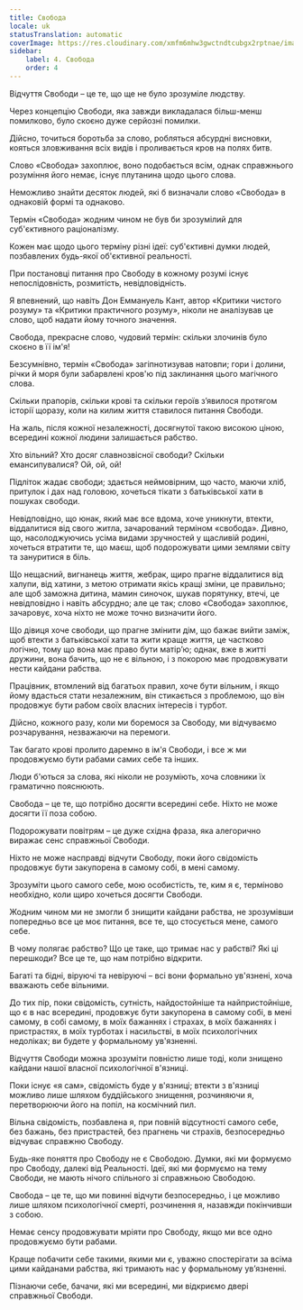 ```yaml
---
title: Свобода
locale: uk
statusTranslation: automatic
coverImage: https://res.cloudinary.com/xmfm6mhw3gwctndtcubgx2rptnae/image/upload/v1741354419/small_cover_la_gran_rebelion_28716e29d2.webp
sidebar:
    label: 4. Свобода
    order: 4
---
```

Відчуття Свободи – це те, що ще не було зрозуміле людству.

Через концепцію Свободи, яка завжди викладалася більш-менш помилково, було скоєно дуже серйозні помилки.

Дійсно, точиться боротьба за слово, робляться абсурдні висновки, кояться зловживання всіх видів і проливається кров на полях битв.

Слово «Свобода» захоплює, воно подобається всім, однак справжнього розуміння його немає, існує плутанина щодо цього слова.

Неможливо знайти десяток людей, які б визначали слово «Свобода» в однаковій формі та однаково.

Термін «Свобода» жодним чином не був би зрозумілий для суб'єктивного раціоналізму.

Кожен має щодо цього терміну різні ідеї: суб'єктивні думки людей, позбавлених будь-якої об'єктивної реальності.

При постановці питання про Свободу в кожному розумі існує непослідовність, розмитість, невідповідність.

Я впевнений, що навіть Дон Еммануель Кант, автор «Критики чистого розуму» та «Критики практичного розуму», ніколи не аналізував це слово, щоб надати йому точного значення.

Свобода, прекрасне слово, чудовий термін: скільки злочинів було скоєно в її ім'я!

Безсумнівно, термін «Свобода» загіпнотизував натовпи; гори і долини, річки й моря були забарвлені кров'ю під заклинання цього магічного слова.

Скільки прапорів, скільки крові та скільки героїв з’явилося протягом історії щоразу, коли на килим життя ставилося питання Свободи.

На жаль, після кожної незалежності, досягнутої такою високою ціною, всередині кожної людини залишається рабство.

Хто вільний? Хто досяг славнозвісної свободи? Скільки емансипувалися? Ой, ой, ой!

Підліток жадає свободи; здається неймовірним, що часто, маючи хліб, притулок і дах над головою, хочеться тікати з батьківської хати в пошуках свободи.

Невідповідно, що юнак, який має все вдома, хоче уникнути, втекти, віддалитися від свого житла, зачарований терміном «свобода». Дивно, що, насолоджуючись усіма видами зручностей у щасливій родині, хочеться втратити те, що маєш, щоб подорожувати цими землями світу та зануритися в біль.

Що нещасний, вигнанець життя, жебрак, щиро прагне віддалитися від халупи, від хатини, з метою отримати якісь кращі зміни, це правильно; але щоб заможна дитина, мамин синочок, шукав порятунку, втечі, це невідповідно і навіть абсурдно; але це так; слово «Свобода» захоплює, зачаровує, хоча ніхто не може точно визначити його.

Що дівиця хоче свободи, що прагне змінити дім, що бажає вийти заміж, щоб втекти з батьківської хати та жити краще життя, це частково логічно, тому що вона має право бути матір’ю; однак, вже в житті дружини, вона бачить, що не є вільною, і з покорою має продовжувати нести кайдани рабства.

Працівник, втомлений від багатьох правил, хоче бути вільним, і якщо йому вдасться стати незалежним, він стикається з проблемою, що він продовжує бути рабом своїх власних інтересів і турбот.

Дійсно, кожного разу, коли ми боремося за Свободу, ми відчуваємо розчарування, незважаючи на перемоги.

Так багато крові пролито даремно в ім'я Свободи, і все ж ми продовжуємо бути рабами самих себе та інших.

Люди б'ються за слова, які ніколи не розуміють, хоча словники їх граматично пояснюють.

Свобода – це те, що потрібно досягти всередині себе. Ніхто не може досягти її поза собою.

Подорожувати повітрям – це дуже східна фраза, яка алегорично виражає сенс справжньої Свободи.

Ніхто не може насправді відчути Свободу, поки його свідомість продовжує бути закупорена в самому собі, в мені самому.

Зрозуміти цього самого себе, мою особистість, те, ким я є, терміново необхідно, коли щиро хочеться досягти Свободи.

Жодним чином ми не змогли б знищити кайдани рабства, не зрозумівши попередньо все це моє питання, все те, що стосується мене, самого себе.

В чому полягає рабство? Що це таке, що тримає нас у рабстві? Які ці перешкоди? Все це те, що нам потрібно відкрити.

Багаті та бідні, віруючі та невіруючі – всі вони формально ув'язнені, хоча вважають себе вільними.

До тих пір, поки свідомість, сутність, найдостойніше та найпристойніше, що є в нас всередині, продовжує бути закупорена в самому собі, в мені самому, в собі самому, в моїх бажаннях і страхах, в моїх бажаннях і пристрастях, в моїх турботах і насильстві, в моїх психологічних недоліках; ви будете у формальному ув'язненні.

Відчуття Свободи можна зрозуміти повністю лише тоді, коли знищено кайдани нашої власної психологічної в'язниці.

Поки існує «я сам», свідомість буде у в'язниці; втекти з в'язниці можливо лише шляхом буддійського знищення, розчиняючи я, перетворюючи його на попіл, на космічний пил.

Вільна свідомість, позбавлена я, при повній відсутності самого себе, без бажань, без пристрастей, без прагнень чи страхів, безпосередньо відчуває справжню Свободу.

Будь-яке поняття про Свободу не є Свободою. Думки, які ми формуємо про Свободу, далекі від Реальності. Ідеї, які ми формуємо на тему Свободи, не мають нічого спільного зі справжньою Свободою.

Свобода – це те, що ми повинні відчути безпосередньо, і це можливо лише шляхом психологічної смерті, розчинення я, назавжди покінчивши з собою.

Немає сенсу продовжувати мріяти про Свободу, якщо ми все одно продовжуємо бути рабами.

Краще побачити себе такими, якими ми є, уважно спостерігати за всіма цими кайданами рабства, які тримають нас у формальному ув’язненні.

Пізнаючи себе, бачачи, які ми всередині, ми відкриємо двері справжньої Свободи.

